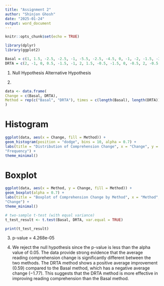 ---
title: "Assignment 2"
author: "Shinjon Ghosh"
date: "2025-01-24"
output: word_document
---

```{r setup, include=FALSE}
knitr::opts_chunk$set(echo = TRUE)
```

```{r}
library(dplyr)
library(ggplot2)
```

```{r}
Basal = c(1, 1.5, -2.5, -2.5, -1, -5.5, -2.5, -4.5, 0, -1, -2, -1.5, -3.5, 1, -2, -0.5, -3.5, -3.5, -2.5, -3.5,-0.5, 0)
DRTA = c(2, -1, 0, 0.5, -1.5, -1, 2, 1.5, -0.5, -1.5, 0, -0.5, 2, -0.5, 1, 4.5, 2, -1.5, 2.5, 0.5, 1.5, 1)
```
1. Null Hypothesis 
   Alternative Hypothesis
   
2.  
```{r}
data <- data.frame(
Change = c(Basal, DRTA),
Method = rep(c("Basal", "DRTA"), times = c(length(Basal), length(DRTA)))
)
```

# Histogram
```{r}
ggplot(data, aes(x = Change, fill = Method)) +
geom_histogram(position = "dodge", bins = 10, alpha = 0.7) +
labs(title = "Distribution of Comprehension Change", x = "Change", y =
"Frequency") +
theme_minimal()
```

# Boxplot
```{r}
ggplot(data, aes(x = Method, y = Change, fill = Method)) +
geom_boxplot(alpha = 0.7) +
labs(title = "Boxplot of Comprehension Change by Method", x = "Method", y =
"Change") +
theme_minimal()
```

```{r}

# two-sample t-test (with equal variance)
t_test_result <- t.test(Basal, DRTA, var.equal = TRUE)

print(t_test_result)

```
3. p-value = 4.268e-05

4. We reject the null hypothesis since the p-value is less than the alpha value of 0.05. The data provide strong evidence that the average reading comprehension change is significantly different between the two methods. The DRTA method shows a positive average improvement (0.59) compared to the Basal method, which has a negative average change (−1.77). This suggests that the DRTA method is more effective in improving reading comprehension than the Basal method.
